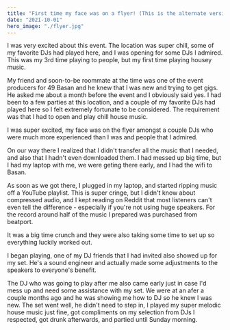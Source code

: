 ```yaml
---
title: "First time my face was on a flyer! (This is the alternate version)"
date: "2021-10-01"
hero_image: "./flyer.jpg"
---
```


I was very excited about this event. The location was super chill, some of my favorite DJs had played here, and I was opening for some DJs I admired. This was my 3rd time playing to people, but my first time playing housey music.

My friend and soon-to-be roommate at the time was one of the event producers for 49 Basan and he knew that I was new and trying to get gigs. He asked me about a month before the event and I obviously said yes. I had been to a few parties at this location, and a couple of my favorite DJs had played here so I felt extremely fortunate to be considered. The requirement was that I had to open and play chill house music.

I was super excited, my face was on the flyer amongst a couple DJs who were much more experienced than I was and people that I admired.

On our way there I realized that I didn't transfer all the music that I needed, and also that I hadn't even downloaded them. I had messed up big time, but I had my laptop with me, we were geting there early, and I had the wifi to Basan.

As soon as we got there, I plugged in my laptop, and started ripping music off a YouTube playlist. This is super cringe, but I didn't know about compressed audio, and I kept reading on Reddit that most listeners can't even tell the difference - especially if you're not using huge speakers. For the record around half of the music I prepared was purchased from beatport.

It was a big time crunch and they were also taking some time to set up so everything luckily worked out.

I began playing, one of my DJ friends that I had invited also showed up for my set. He's a sound engineer and actually made some adjustments to the speakers to everyone's benefit.

The DJ who was going to play after me also came early just in case I'd mess up and need some assistance with my set. We were at an afer a couple months ago and he was showing me how to DJ so he knew I was new. The set went well, he didn't need to step in, I played my super melodic house music just fine, got compliments on my selection from DJs I respected, got drunk afterwards, and partied until Sunday morning.
